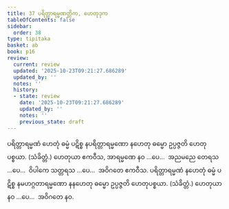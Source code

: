 ```yaml
---
title: 37 ပရိတ္တာရမ္မဏတ္တိက, ဟေတုဒုက
tableOfContents: false
sidebar:
  order: 38
type: tipitaka
basket: ab
book: p16
review:
  current: review
  updated: '2025-10-23T09:21:27.686289'
  updated_by: ''
  notes: ''
  history:
  - state: review
    date: '2025-10-23T09:21:27.686289'
    updated_by: ''
    notes: ''
    previous_state: draft
---
```



<ReviewStatus review={frontmatter.review} showDetails={true} />

<HypothesisAnnotation frontmatter={frontmatter} />

<DynamicBreadcrumb />

<Division number="79" book="p16" e="ch" v="40" p="270">

<Paragraph number="207" book="p16">
ပရိတ္တာရမ္မဏံ ဟေတုံ ဓမ္မံ ပဋိစ္စ နပရိတ္တာရမ္မဏော နဟေတု ဓမ္မော ဥပ္ပဇ္ဇတိ ဟေတုပစ္စယာ. (သံခိတ္တံ.) ဟေတုယာ ဧကဝီသ, အာရမ္မဏေ နဝ …ပေ…  အညမညေ တေရသ …ပေ…  ဝိပါကေ သတ္တရသ …ပေ…  အဝိဂတေ ဧကဝီသ.
</Paragraph>

<Paragraph number="208" book="p16">
ပရိတ္တာရမ္မဏံ နဟေတုံ ဓမ္မံ ပဋိစ္စ နမဟဂ္ဂတာရမ္မဏော နနဟေတု ဓမ္မော ဥပ္ပဇ္ဇတိ ဟေတုပစ္စယာ. (သံခိတ္တံ.) ဟေတုယာ နဝ …ပေ…  အဝိဂတေ နဝ.
</Paragraph>
</Division>